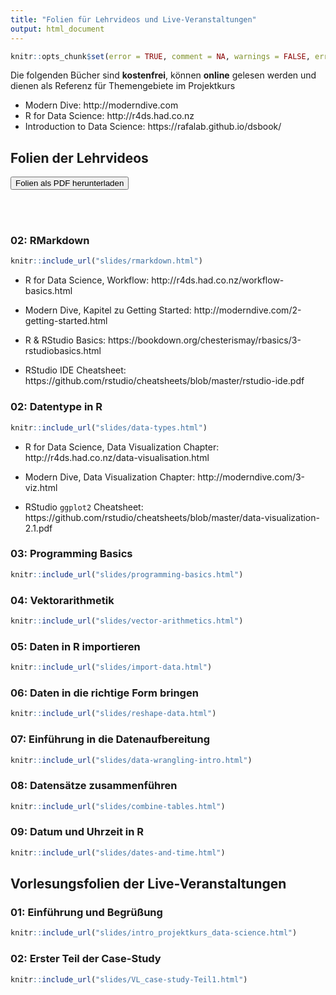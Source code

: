 ```yaml
---
title: "Folien für Lehrvideos und Live-Veranstaltungen"
output: html_document
---
```


```r
knitr::opts_chunk$set(error = TRUE, comment = NA, warnings = FALSE, errors = FALSE, messages = FALSE, tidy = FALSE, echo = FALSE)
```

Die folgenden Bücher sind **kostenfrei**, können **online** gelesen werden und dienen als Referenz für Themengebiete im Projektkurs

- Modern Dive: http://moderndive.com
- R for Data Science: http://r4ds.had.co.nz
- Introduction to Data Science: https://rafalab.github.io/dsbook/


## Folien der Lehrvideos {.tabset}

<button name="button" onclick="slides/pdf_downloads.html">Folien als PDF herunterladen</button>

<br></br>

### 02: RMarkdown

```r
knitr::include_url("slides/rmarkdown.html")
```

- R for Data Science, Workflow: http://r4ds.had.co.nz/workflow-basics.html

- Modern Dive, Kapitel zu Getting Started: http://moderndive.com/2-getting-started.html

- R & RStudio Basics: https://bookdown.org/chesterismay/rbasics/3-rstudiobasics.html

- RStudio IDE Cheatsheet: https://github.com/rstudio/cheatsheets/blob/master/rstudio-ide.pdf


### 02: Datentype in R

```r
knitr::include_url("slides/data-types.html")
```

- R for Data Science, Data Visualization Chapter: http://r4ds.had.co.nz/data-visualisation.html

- Modern Dive, Data Visualization Chapter: http://moderndive.com/3-viz.html

- RStudio `ggplot2` Cheatsheet: https://github.com/rstudio/cheatsheets/blob/master/data-visualization-2.1.pdf

### 03: Programming Basics

```r
knitr::include_url("slides/programming-basics.html")
```

### 04: Vektorarithmetik

```r
knitr::include_url("slides/vector-arithmetics.html")
```

### 05: Daten in R importieren

```r
knitr::include_url("slides/import-data.html")
```

### 06: Daten in die richtige Form bringen

```r
knitr::include_url("slides/reshape-data.html")
```

### 07: Einführung in die Datenaufbereitung

```r
knitr::include_url("slides/data-wrangling-intro.html")
```

### 08: Datensätze zusammenführen

```r
knitr::include_url("slides/combine-tables.html")
```

### 09: Datum und Uhrzeit in R

```r
knitr::include_url("slides/dates-and-time.html")
```


## Vorlesungsfolien der Live-Veranstaltungen {.tabset}

### 01: Einführung und Begrüßung

```r
knitr::include_url("slides/intro_projektkurs_data-science.html")
```

### 02: Erster Teil der Case-Study 

```r
knitr::include_url("slides/VL_case-study-Teil1.html")
```

